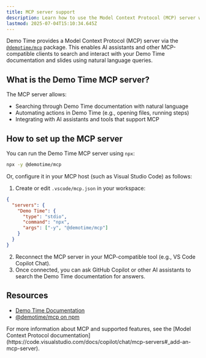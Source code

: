 ```yaml
---
title: MCP server support
description: Learn how to use the Model Context Protocol (MCP) server with Demo Time for AI assistants and automation.
lastmod: 2025-07-04T15:10:34.645Z
---
```



Demo Time provides a Model Context Protocol (MCP) server via the [`@demotime/mcp`](https://www.npmjs.com/package/@demotime/mcp) package. This enables AI assistants and other MCP-compatible clients to search and interact with your Demo Time documentation and slides using natural language queries.

## What is the Demo Time MCP server?

The MCP server allows:
- Searching through Demo Time documentation with natural language
- Automating actions in Demo Time (e.g., opening files, running steps)
- Integrating with AI assistants and tools that support MCP

## How to set up the MCP server

You can run the Demo Time MCP server using `npx`:

```sh
npx -y @demotime/mcp
```

Or, configure it in your MCP host (such as Visual Studio Code) as follows:

1. Create or edit `.vscode/mcp.json` in your workspace:

```json
{
  "servers": {
    "Demo Time": {
      "type": "stdio",
      "command": "npx",
      "args": ["-y", "@demotime/mcp"]
    }
  }
}
```

2. Reconnect the MCP server in your MCP-compatible tool (e.g., VS Code Copilot Chat).
3. Once connected, you can ask GitHub Copilot or other AI assistants to search the Demo Time documentation for answers.

## Resources

- [Demo Time Documentation](https://demotime.show/)
- [@demotime/mcp on npm](https://www.npmjs.com/package/@demotime/mcp)

<Aside>
For more information about MCP and supported features, see the [Model Context Protocol documentation](https://code.visualstudio.com/docs/copilot/chat/mcp-servers#_add-an-mcp-server).
</Aside>
